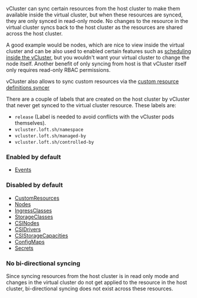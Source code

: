 vCluster can sync certain resources from the host cluster to make them available inside the virtual cluster, but when these resources are
synced, they are only synced in read-only mode. No changes to the resource in the virtual cluster syncs back to the host cluster as the
resources are shared across the host cluster.

A good example would be nodes, which are nice to view inside the virtual cluster and can be also used to enabled certain features such as [scheduling inside the vCluster](/vcluster/configure/vcluster-yaml/control-plane/other/advanced/virtual-scheduler.mdx),
but you wouldn't want your virtual cluster to change the node itself. Another benefit of only syncing from host is that vCluster itself only requires read-only RBAC permissions.

vCluster also allows to sync custom resources via the [custom resource definitions syncer](../configure/vcluster-yaml/sync/from-host/custom-resources.mdx)

There are a couple of labels that are created on the host cluster by vCluster that never get synced to the virtual cluster resource. These labels are:

* `release` (Label is needed to avoid conflicts with the vCluster pods themselves).
* `vcluster.loft.sh/namespace`
* `vcluster.loft.sh/managed-by`
* `vcluster.loft.sh/controlled-by`

### Enabled by default

* [Events](../configure/vcluster-yaml/sync/from-host/events.mdx)

### Disabled by default
* [CustomResources](../configure/vcluster-yaml/sync/from-host/custom-resources.mdx)
* [Nodes](../configure/vcluster-yaml/sync/from-host/nodes.mdx)
* [IngressClasses](../configure/vcluster-yaml/sync/from-host/ingress-classes.mdx)
* [StorageClasses](../configure/vcluster-yaml/sync/from-host/storage-classes.mdx)
* [CSINodes](../configure/vcluster-yaml/sync/from-host/csi-nodes.mdx)
* [CSIDrivers](../configure/vcluster-yaml/sync/from-host/csi-drivers.mdx)
* [CSIStorageCapacities](../configure/vcluster-yaml/sync/from-host/csi-storage-capacities.mdx)
* [ConfigMaps](../configure/vcluster-yaml/sync/from-host/configmaps.mdx)
* [Secrets](../configure/vcluster-yaml/sync/from-host/secrets.mdx)

### No bi-directional syncing

Since syncing resources from the host cluster is in read only mode and changes in the virtual cluster do not
get applied to the resource in the host cluster, bi-directional syncing does not exist across these resources.

